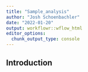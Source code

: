 ```yaml
---
title: "Sample_analysis"
author: "Josh Schoenbachler"
date: "2022-01-20"
output: workflowr::wflow_html
editor_options:
  chunk_output_type: console
---
```


## Introduction

```r

```

